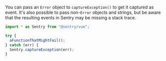 You can pass an `Error` object to `captureException()` to get it captured as event. It's also possible to pass non-`Error` objects and strings, but be aware that the resulting events in Sentry may be missing a stack trace.

```javascript
import * as Sentry from "@sentry/vue";

try {
  aFunctionThatMightFail();
} catch (err) {
  Sentry.captureException(err);
}
```
